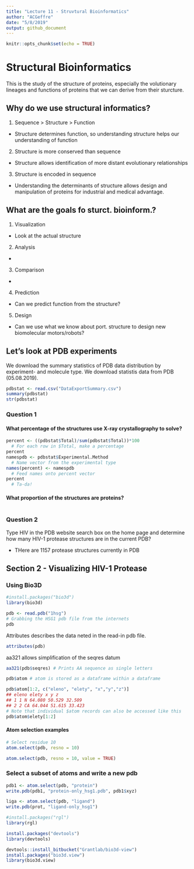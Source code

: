 ```yaml
---
title: "Lecture 11 - Struvtural Bioinformatics"
author: "ACGeffre"
date: "5/8/2019"
output: github_document
---
```


```r
knitr::opts_chunk$set(echo = TRUE)
```
# Structural Bioinformatics
This is the study of the structure of proteins, especially the volutionary lineages and functions of proteins that we can derive from their sturcture. 

## Why do we use structural informatics?
1. Sequence > Structure > Function
  + Structure determines function, so understanding structure helps our understanding of   function

2. Structure is more conserved than sequence
  + Structure allows identification of more distant evolutionary
relationships

3. Structure is encoded in sequence
 + Understanding the determinants of structure allows design and
manipulation of proteins for industrial and medical advantage.

## What are the goals fo sturct. bioinform.?
1. Visualization
  + Look at the actual structure
2. Analysis
  + 
3. Comparison
  + 
4. Prediction 
  + Can we predict function from the structure?
5. Design
  + Can we use what we know about port. structure to design new biomolecular motors/robots?

## Let's look at PDB experiments
We download the summary statistics of PDB data distribution by experiment- and molecule type. We download statistis data from PDB (05.08.2019).

```r
pdbstat <- read.csv("DataExportSummary.csv")
summary(pdbstat)
str(pdbstat)
```

### Question 1
#### What percentage of the structures use X-ray crystallography to solve?

```r
percent <- ((pdbstat$Total)/sum(pdbstat$Total))*100 
  # For each row in $Total, make a percentage
percent 
namespdb <- pdbstat$Experimental.Method
  # Name vector from the experimental type
names(percent) <- namespdb
  # Feed names onto percent vector
percent
  # Ta-da!
```


#### What proportion of the structures are proteins?

```r

```


### Question 2

Type HIV in the PDB website search box on the home page and determine how many HIV-1 protease structures are in the current PDB?

* THere are 1157 protease structures currently in PDB

## Section 2 - Visualizing HIV-1 Protease
### Using Bio3D

```r
#install.packages("bio3d")
library(bio3d)
```

```r
pdb <- read.pdb("1hsg")
# Grabbing the HSG1 pdb file from the internets
pdb
```

Attributes describes the data neted in the read-in pdb file.
```r
attributes(pdb)
```

aa321 allows simplification of the seqres datum
```r
aa321(pdb$seqres) # Prints AA sequence as single letters
```

```r
pdb$atom # atom is stored as a dataframe within a dataframe
```
```r
pdb$atom[1:2, c("eleno", "elety", "x","y","z")]
## eleno elety x y z
## 1 1 N 64.080 50.529 32.509
## 2 2 CA 64.044 51.615 33.423
# Note that individual $atom records can also be accessed like this
pdb$atom$elety[1:2]
```

#### Atom selection examples
```r
# Select residue 10
atom.select(pdb, resno = 10)

atom.select(pdb, resno = 10, value = TRUE)
```

### Select a subset of atoms and write a new pdb
```r
pdb1 <- atom.select(pdb, "protein")
write.pdb(pdb1, "protein-only_hsg1.pdb", pdb1$xyz)

liga <- atom.select(pdb, "ligand")
write.pdb(prot, "ligand-only_hsg1")
```

```r
#install.packages("rgl")
library(rgl)
```

```r
install.packages("devtools")
library(devtools)

devtools::install_bitbucket("Grantlab/bio3d-view")
install.packages("bio3d.view")
library(bio3d.view)

```


```r

```

